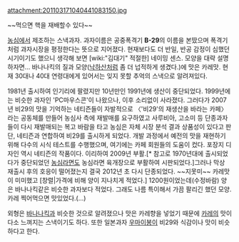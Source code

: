 attachment:201103171040441083150.jpg

~~먹으면 핵을 재배할수 있다~~

[[농심]]에서 제조하는 스낵과자. 과자이름은 공중폭격기 '''B-29'''의 이름을 본땄으며 폭격기처럼 과자시장을 평정한다는 뜻으로 지어졌다. 현재보다도 더 반일, 반공 감정이 심했던 시기이기도 했으니 생각해 보면 [wiki:"김대기" 적절한] 네이밍 센스. 모양을 대략 설명하자면… 바나나킥의 질과 모양([[낙하산]]처럼 좀 더 넙적하게 생겼다.)에 맛은 카레맛. 현재 30대나 40대 연령대에게 있어서는 잊지 못할 추억의 스낵으로 알려져있다.

1981년 출시하여 인기리에 팔렸지만 10년만인 1991년에 생산이 중단되었다. 1999년에는 비슷한 과자인 'PC마우스콘'이 나왔으나, 이후 소리없이 사라졌다. 그러다가 2007년 비29의 맛을 기억하는 네티즌들이 자발적으로 〈'비29'의 재생산을 바라는 카페〉라는 공동체를 만들어 농심사 측에 재발매를 요구하였고 사루비아, 고소미 등 단종과자들이 다시 재발매되는 복고 바람을 타고 농심은 자체 시장 분석 결과 상품성이 있다고 판단, 네티즌과 연합하여 비29를 출시하게 되었다. 개발 과정에서 예전의 맛을 재현하기 위해 다수의 시식 테스트를 수행했으며, 여기에는 카페 회원들의 도움이 컸다. 포장지 디자인 역시 네티즌의 작품이다. 이리하여 2009년 부활.[* 참고로 1970년대에 출시되었다가 중단되었던 [[농심라면]]도 농심라면 육개장으로 부활하여 시판되었다.]그러나 막상 재출시 후의 호응이 떨어졌는지 결국 2012년 초 다시 단종되었다. ~~지못미~~
카레맛이 미미했고 [창렬|가격에 비해 양이 지나치게 적었다.] 1200원이었는데(수정바람) 양은 바나나킥같은 비슷한 과자보다 적었다. 그래도 나름 특이해서 가끔 팔리긴 했던 모양. 카레 찍어먹으면 맛있었다.(...)

외형은 [[바나나킥]]과 비슷한 것으로 알려졌으나 맛은 카레향을 넣었기 때문에 [[카레]]의 맛이 다소 느껴지는 스낵이기도 하다. 또한 일본과자 [[우마이봉]]이 비29와 식감이나 맛이 비슷하다고 한다.
